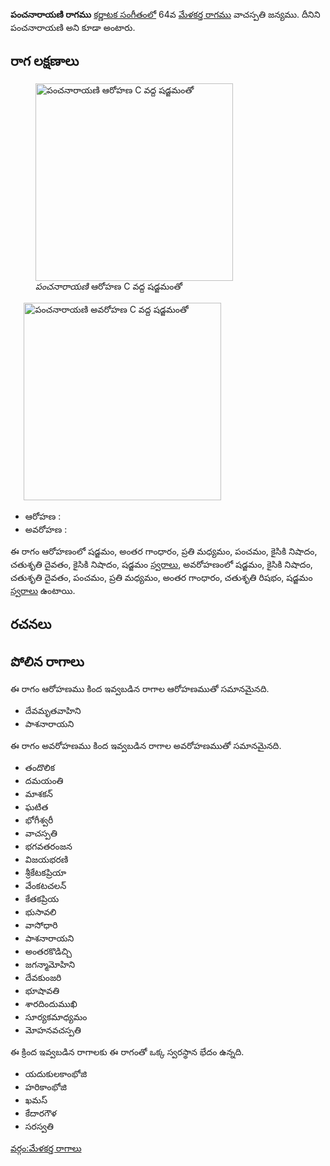{{Infobox ragam
	| name          	= పంచనారాయణి
	| synonym	    	= పంచనారాయణి
	| mela          	= 
	| chakra        	= 
	| janaka        	= 
	| type          	= షడవ-సంపూర్ణ
	| arohanam      	= {{svaraC|S|G3|M2|P|N2|D2|N2|S'}} 
	| avarohanam    	= {{svaraC|S'|N2|D2|P|M2|G3|R2|S}}
	| jeeva         	=
	| chhaya        	=
	| nyasa         	=
	| vishesha      	= 
	| equivalent  		= 
}}
{{కర్ణాటక సంగీత రాగాలు}}
'''పంచనారాయణి రాగము''' [[కర్ణాటక సంగీతం]]లో 64వ [[మేళకర్త రాగము]] వాచస్పతి జన్యము. దీనిని పంచనారాయణి అని కూడా అంటారు.


==రాగ లక్షణాలు==
[[Image:pancanarayani_ar_kb2wiki.png|thumb|right|316px|''పంచనారాయణి'' ఆరోహణ C వద్ద షడ్జమంతో]]
	[[Image:pancanarayani_av_kb2wiki.png|thumb|right|316px|''పంచనారాయణి'' అవరోహణ C వద్ద షడ్జమంతో]]

* ఆరోహణ : {{svaraC|S|G3|M2|P|N2|D2|N2|S'}} 
* అవరోహణ : {{svaraC|S'|N2|D2|P|M2|G3|R2|S}}

ఈ రాగం ఆరోహణంలో షడ్జమం, అంతర గాంధారం, ప్రతి మధ్యమం, పంచమం, కైసికి నిషాదం, చతుశృతి దైవతం, కైసికి నిషాదం, షడ్జమం [[స్వరాలు]], అవరోహణంలో షడ్జమం, కైసికి నిషాదం, చతుశృతి దైవతం, పంచమం, ప్రతి మధ్యమం, అంతర గాంధారం, చతుశృతి రిషభం, షడ్జమం [[స్వరాలు]] ఉంటాయి.

==రచనలు==



==పోలిన రాగాలు==
ఈ రాగం ఆరోహణము కింద ఇవ్వబడిన రాగాల ఆరోహణముతో సమానమైనది.
* దేవమృతవాహిని
* పాశనారాయని

ఈ రాగం అవరోహణము కింద ఇవ్వబడిన రాగాల అవరోహణముతో సమానమైనది.
* తందొలిక
* దమయంతి
* మాశకన్
*  ఘటిత
* భోగీశ్వరీ
* వాచస్పతి
* భగవతరంజన
* విజయభరణి
* శ్రీకేటకప్రియా
* వేంకటచలన్
* కేతకప్రియ
* భుసావలి
* వాసోధారి
* పాశనారాయని
* అంతరకొడిచ్చి
* జగన్మామోహిని
* దేవకుంజరి
* భూషావతి
* శారదిందుముఖి
*  సూర్యకమాధ్యమం
* మోహనవచస్పతి

ఈ క్రింద ఇవ్వబడిన రాగాలకు ఈ రాగంతో ఒక్క స్వరస్థాన భేదం ఉన్నది.
* యదుకులకాంభోజి
* హరికాంభోజి
* ఖమస్
* కేదారగౌళ
* సరస్వతి



[[వర్గం:మేళకర్త రాగాలు]]